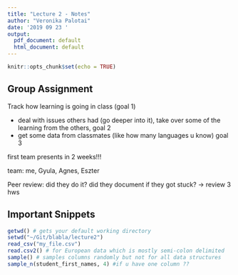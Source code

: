 ```yaml
---
title: "Lecture 2 - Notes"
author: "Veronika Palotai"
date: '2019 09 23 '
output:
  pdf_document: default
  html_document: default
---
```


```r
knitr::opts_chunk$set(echo = TRUE)
```

## Group Assignment

Track how learning is going in class (goal 1)

* deal with issues others had (go deeper into it), take over some of the learning from the others, goal 2
* get some data from classmates (like how many languages u know) goal 3

first team presents in 2 weeks!!!

team: me, Gyula, Agnes, Eszter

Peer review: did they do it? did they document if they got stuck? -> review 3 hws

## Important Snippets


```r
getwd() # gets your default working directory
setwd("~/Git/blabla/lecture2")
read_csv("my_file.csv")
read.csv2() # for European data which is mostly semi-colon delimited
sample() # samples columns randomly but not for all data structures
sample_n(student_first_names, 4) #if u have one column ??
```


